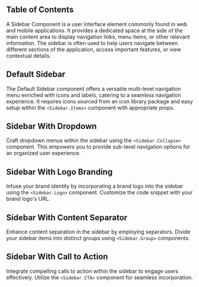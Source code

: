 

## Table of Contents

A Sidebar Component is a user interface element commonly found in web and mobile applications. It provides a dedicated space at the side of the main content area to display navigation links, menu items, or other relevant information. The sidebar is often used to help users navigate between different sections of the application, access important features, or view contextual details.

## Default Sidebar

The Default Sidebar component offers a versatile multi-level navigation menu enriched with icons and labels, catering to a seamless navigation experience. It requires icons sourced from an icon library package and easy setup within the `<Sidebar.Items>` component with appropriate props.

<CodePreview github="Sidebar" code={DefaultSidebarCode}>
  <DefaultSidebar />
</CodePreview>

## Sidebar With Dropdown

Craft dropdown menus within the sidebar using the `<Sidebar.Collapse>` component. This empowers you to provide sub-level navigation options for an organized user experience.

<CodePreview github="Sidebar" code={SidebarWithDropdownCode}>
  <SidebarWithDropdown />
</CodePreview>

## Sidebar With Logo Branding

Infuse your brand identity by incorporating a brand logo into the sidebar using the `<Sidebar.Logo>` component. Customize the code snippet with your brand logo's URL.

<CodePreview github="Sidebar" code={SidebarWithBrandingCode}>
  <SidebarWithBranding />
</CodePreview>

## Sidebar With Content Separator

Enhance content separation in the sidebar by employing separators. Divide your sidebar items into distinct groups using `<Sidebar.Group>` components.

<CodePreview github="Sidebar" code={SidebarWithContentSeparatorCode}>
  <SidebarWithContentSeparator />
</CodePreview>

## Sidebar With Call to Action

Integrate compelling calls to action within the sidebar to engage users effectively. Utilize the `<Sidebar.CTA>` component for seamless incorporation.

<CodePreview github="Sidebar" code={SidebarWithCTACode}>
  <SidebarWithCTA />
</CodePreview>
